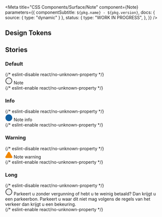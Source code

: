 

<Meta
  title="CSS Components/Surface/Note"
  component={Note}
  parameters={{
    componentSubtitle: `${pkg.name} - ${pkg.version}`,
    docs: { source: { type: "dynamic" } },
    status: {
      type: "WORK IN PROGRESS",
    },
  }}
/>

<Description markdown={readme} />

## Design Tokens

<DesignTokenDocBlock categoryName="Note" viewType="table" />

## Stories

### Default

<Canvas>
  {/* eslint-disable react/no-unknown-property */}
  <Story name="Default">
    <div class="denhaag-note">
      <svg
        class="denhaag-note__icon"
        width="24"
        height="24"
        viewBox="0 0 24 24"
        fill="none"
        xmlns="http://www.w3.org/2000/svg"
      >
        <path
          class="denhaag-note__icon-background"
          d="M12 22.5C17.5228 22.5 22 18.0228 22 12.5C22 6.97715 17.5228 2.5 12 2.5C6.47715 2.5 2 6.97715 2 12.5C2 18.0228 6.47715 22.5 12 22.5Z"
          fill="#F1F1F1"
          stroke="#4B4B4B"
          stroke-width="2"
          stroke-linecap="round"
          stroke-linejoin="round"
        />
        <path
          class="denhaag-note__icon-color"
          d="M12 16.5V12.5"
          stroke-width="2"
          stroke-linecap="round"
          stroke-linejoin="round"
        />
        <path
          class="denhaag-note__icon-color"
          d="M12 8.5H12.01"
          stroke-width="2"
          stroke-linecap="round"
          stroke-linejoin="round"
        />
      </svg>
      Note
    </div>
  </Story>
  {/* eslint-enable react/no-unknown-property */}
</Canvas>

### Info

<Canvas>
  {/* eslint-disable react/no-unknown-property */}
  <Story name="Info">
    <div class="denhaag-note denhaag-note--info">
      <svg
        class="denhaag-note__icon"
        width="24"
        height="24"
        viewBox="0 0 24 24"
        fill="none"
        xmlns="http://www.w3.org/2000/svg"
      >
        <path
          class="denhaag-note__icon-background"
          d="M12 22.5C17.5228 22.5 22 18.0228 22 12.5C22 6.97715 17.5228 2.5 12 2.5C6.47715 2.5 2 6.97715 2 12.5C2 18.0228 6.47715 22.5 12 22.5Z"
          fill="#1261A3"
          stroke="#1261A3"
          stroke-width="2"
          stroke-linecap="round"
          stroke-linejoin="round"
        />
        <path
          class="denhaag-note__icon-color"
          d="M12 16.5V12.5"
          stroke-width="2"
          stroke-linecap="round"
          stroke-linejoin="round"
        />
        <path
          class="denhaag-note__icon-color"
          d="M12 8.5H12.01"
          stroke-width="2"
          stroke-linecap="round"
          stroke-linejoin="round"
        />
      </svg>
      Note info
    </div>
  </Story>
  {/* eslint-enable react/no-unknown-property */}
</Canvas>

### Warning

<Canvas>
  {/* eslint-disable react/no-unknown-property */}
  <Story name="Warning">
    <div class="denhaag-note denhaag-note--warning">
      <svg
        class="denhaag-note__icon"
        width="24"
        height="24"
        viewBox="0 0 24 24"
        fill="none"
        xmlns="http://www.w3.org/2000/svg"
      >
        <path
          class="denhaag-note__icon-background"
          d="M10.2898 4.35923L1.81978 18.4992C1.64514 18.8017 1.55274 19.1445 1.55177 19.4937C1.55079 19.843 1.64127 20.1864 1.8142 20.4898C1.98714 20.7931 2.2365 21.046 2.53748 21.2231C2.83847 21.4002 3.18058 21.4954 3.52978 21.4992H20.4698C20.819 21.4954 21.1611 21.4002 21.4621 21.2231C21.7631 21.046 22.0124 20.7931 22.1854 20.4898C22.3583 20.1864 22.4488 19.843 22.4478 19.4937C22.4468 19.1445 22.3544 18.8017 22.1798 18.4992L13.7098 4.35923C13.5315 4.06533 13.2805 3.82235 12.981 3.65371C12.6814 3.48508 12.3435 3.39648 11.9998 3.39648C11.656 3.39648 11.3181 3.48508 11.0186 3.65371C10.7191 3.82235 10.468 4.06533 10.2898 4.35923Z"
          fill="#F18700"
          stroke="#F18700"
          stroke-width="2"
          stroke-linecap="round"
          stroke-linejoin="round"
        />
        <path
          class="denhaag-note__icon-color"
          d="M12 17.5H12.01"
          stroke-width="2"
          stroke-linecap="round"
          stroke-linejoin="round"
        />
        <path
          class="denhaag-note__icon-color"
          d="M12 9.5V13.5"
          stroke-width="2"
          stroke-linecap="round"
          stroke-linejoin="round"
        />
      </svg>
      Note warning
    </div>
  </Story>
  {/* eslint-enable react/no-unknown-property */}
</Canvas>

### Long

<Canvas>
  {/* eslint-disable react/no-unknown-property */}
  <Story name="Long">
    <div class="denhaag-note">
      <svg
        class="denhaag-note__icon"
        width="24"
        height="24"
        viewBox="0 0 24 24"
        fill="none"
        xmlns="http://www.w3.org/2000/svg"
      >
        <path
          class="denhaag-note__icon-background"
          d="M12 22.5C17.5228 22.5 22 18.0228 22 12.5C22 6.97715 17.5228 2.5 12 2.5C6.47715 2.5 2 6.97715 2 12.5C2 18.0228 6.47715 22.5 12 22.5Z"
          fill="#F1F1F1"
          stroke="#4B4B4B"
          stroke-width="2"
          stroke-linecap="round"
          stroke-linejoin="round"
        />
        <path
          class="denhaag-note__icon-color"
          d="M12 16.5V12.5"
          stroke-width="2"
          stroke-linecap="round"
          stroke-linejoin="round"
        />
        <path
          class="denhaag-note__icon-color"
          d="M12 8.5H12.01"
          stroke-width="2"
          stroke-linecap="round"
          stroke-linejoin="round"
        />
      </svg>
      Parkeert u zonder vergunning of hebt u te weinig betaald? Dan krijgt u een parkeerbon. Parkeert u waar dit niet mag
      volgens de regels van het verkeer dan krijgt u een bekeuring.
    </div>
  </Story>
  {/* eslint-enable react/no-unknown-property */}
</Canvas>
